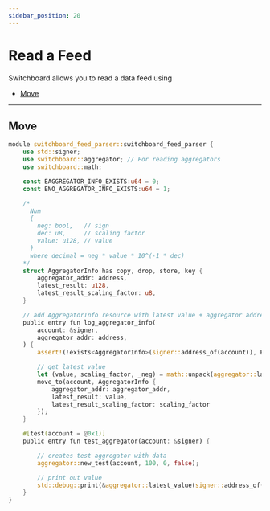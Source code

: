 ```yaml
---
sidebar_position: 20
---
```


# Read a Feed

Switchboard allows you to read a data feed using

- [Move](move)

---

## Move

```rust
module switchboard_feed_parser::switchboard_feed_parser {
    use std::signer;
    use switchboard::aggregator; // For reading aggregators
    use switchboard::math;

    const EAGGREGATOR_INFO_EXISTS:u64 = 0;
    const ENO_AGGREGATOR_INFO_EXISTS:u64 = 1;

    /*
      Num 
      {
        neg: bool,   // sign
        dec: u8,     // scaling factor
        value: u128, // value
      }
      where decimal = neg * value * 10^(-1 * dec) 
    */
    struct AggregatorInfo has copy, drop, store, key {
        aggregator_addr: address,
        latest_result: u128,
        latest_result_scaling_factor: u8,
    }

    // add AggregatorInfo resource with latest value + aggregator address
    public entry fun log_aggregator_info(
        account: &signer,
        aggregator_addr: address, 
    ) {       
        assert!(!exists<AggregatorInfo>(signer::address_of(account)), EAGGREGATOR_INFO_EXISTS);

        // get latest value 
        let (value, scaling_factor, _neg) = math::unpack(aggregator::latest_value(aggregator_addr)); 
        move_to(account, AggregatorInfo {
            aggregator_addr: aggregator_addr,
            latest_result: value,
            latest_result_scaling_factor: scaling_factor
        });
    }

    #[test(account = @0x1)]
    public entry fun test_aggregator(account: &signer) {

        // creates test aggregator with data
        aggregator::new_test(account, 100, 0, false);

        // print out value
        std::debug::print(&aggregator::latest_value(signer::address_of(account)));
    }
}
```
